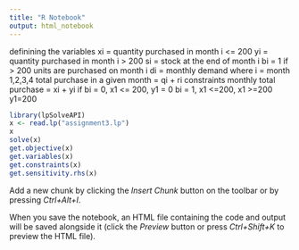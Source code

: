 ```yaml
---
title: "R Notebook"
output: html_notebook
---
```


definining the variables
xi = quantity purchased in month i <= 200
yi = quantity purchased in month i > 200
si = stock at the end of month i
bi = 1 if > 200 units are purchased on month i
di = monthly demand
where i = month 1,2,3,4
total purchase in a given month = qi + ri
constraints
monthly total purchase = xi + yi
if bi = 0, x1 <= 200, y1 = 0
bi = 1, x1 <=200, x1 >=200 y1=200


```r
library(lpSolveAPI)
x <- read.lp("assignment3.lp")
x
solve(x)
get.objective(x)
get.variables(x)
get.constraints(x)
get.sensitivity.rhs(x)
```

Add a new chunk by clicking the *Insert Chunk* button on the toolbar or by pressing *Ctrl+Alt+I*.

When you save the notebook, an HTML file containing the code and output will be saved alongside it (click the *Preview* button or press *Ctrl+Shift+K* to preview the HTML file).
